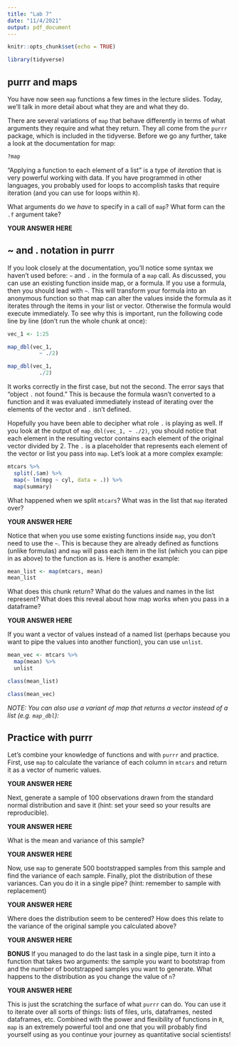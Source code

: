 ---
title: "Lab 7"
date: "11/4/2021"
output: pdf_document
---

```{r setup, include=FALSE}
knitr::opts_chunk$set(echo = TRUE)
```

```{r, inlcude = FALSE}
library(tidyverse)
```

## purrr and maps

You have now seen `map` functions a few times in the lecture slides. Today, we'll talk in more detail about what they are and what they do. 

There are several variations of `map` that behave differently in terms of what arguments they require and what they return. They all come from the `purrr` package, which is included in the tidyverse. Before we go any further, take a look at the documentation for map:

```{r, eval = FALSE}
?map
```

"Applying a function to each element of a list" is a type of *iteration* that is very powerful working with data. If you have programmed in other languages, you probably used for loops to accomplish tasks that require iteration (and you can use for loops within `R`). 

What arguments do we *have* to specify in a call of `map`? What form can the `.f` argument take?

**YOUR ANSWER HERE** 

## ~ and . notation in purrr

If you look closely at the documentation, you'll notice some syntax we haven't used before: `~` and `.` in the formula of a `map` call. As discussed, you can use an existing function inside map, or a formula. If you use a formula, then you should lead with `~`. This will transform your formula into an anonymous function so that map can alter the values inside the formula as it iterates through the items in your list or vector. Otherwise the formula would execute immediately. To see why this is important, run the following code line by line (don't run the whole chunk at once):

```{r, eval = FALSE}
vec_1 <- 1:25

map_dbl(vec_1, 
          ~ ./2)

map_dbl(vec_1,
          ./2)
```

It works correctly in the first case, but not the second. The error says that "object `.` not found." This is because the formula wasn't converted to a function and it was evaluated immediately instead of iterating over the elements of the vector and `.` isn't defined. 

Hopefully you have been able to decipher what role `.` is playing as well. If you look at the output of `map_dbl(vec_1, ~ ./2)`, you should notice that each element in the resulting vector contains each element of the original vector divided by 2. The `.` is a placeholder that represents each element of the vector or list you pass into `map`. Let's look at a more complex example:

```{r}
mtcars %>%
  split(.$am) %>%
  map(~ lm(mpg ~ cyl, data = .)) %>%
  map(summary)
```

What happened when we split `mtcars`? What was in the list that `map` iterated over?

**YOUR ANSWER HERE**

Notice that when you use some existing functions inside `map`, you don't need to use the `~`. This is because they are already defined as functions (unlike formulas) and `map` will pass each item in the list (which you can pipe in as above) to the function as is. Here is another example:

```{r}
mean_list <- map(mtcars, mean)
mean_list
```

What does this chunk return? What do the values and names in the list represent? What does this reveal about how map works when you pass in a dataframe?

**YOUR ANSWER HERE**

If you want a vector of values instead of a named list (perhaps because you want to pipe the values into another function), you can use `unlist`.

```{r}
mean_vec <- mtcars %>%
  map(mean) %>%
  unlist

class(mean_list)

class(mean_vec)
```
*NOTE: You can also use a variant of map that returns a vector instead of a list (e.g. `map_dbl`):*

## Practice with purrr

Let's combine your knowledge of functions and with `purrr` and practice. First, use `map` to calculate the variance of each column in `mtcars` and return it as a vector of numeric values.

**YOUR ANSWER HERE**

Next, generate a sample of 100 observations drawn from the standard normal distribution and save it (hint: set your seed so your results are reproducible).

**YOUR ANSWER HERE**

What is the mean and variance of this sample?

**YOUR ANSWER HERE**

Now, use `map` to generate 500 bootstrapped samples from this sample and find the variance of each sample. Finally, plot the distribution of these variances. Can you do it in a single pipe? (hint: remember to sample with replacement)

**YOUR ANSWER HERE**

Where does the distribution seem to be centered? How does this relate to the variance of the original sample you calculated above?

**YOUR ANSWER HERE**

**BONUS** If you managed to do the last task in a single pipe, turn it into a function that takes two arguments: the sample you want to bootstrap from and the number of bootstrapped samples you want to generate. What happens to the distribution as you change the value of `n`?

**YOUR ANSWER HERE**

This is just the scratching the surface of what `purrr` can do. You can use it to iterate over all sorts of things: lists of files, urls, dataframes, nested dataframes, etc. Combined with the power and flexibility of functions in `R`, `map` is an extremely powerful tool and one that you will probably find yourself using as you continue your journey as quantitative social scientists!